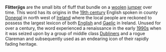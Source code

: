 '''Flitterjigs''' are the small bits of fluff that bundle on a [[wool]]en [[sweater|jumper]] over time. This word has its origins in the [[19th century]] English spoken in county [[Donegal]] in north west of [[Ireland]] where the local people are reckoned to possess the largest lexicon of both [[English language|English]] and [[Gaelic language|Gaelic]] in Ireland. Unused for over a century, the word experienced a renaissance in the early [[1990s]] when it was seized upon by a group of middle class [[Dublin]]ers and a rogue Clareman and subsequently used as an endearing icon of their rapidly fading heritage.

{{stub}}